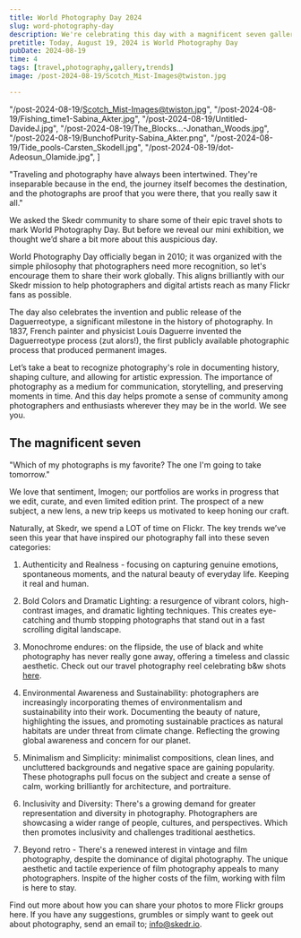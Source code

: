 ```yaml
---
title: World Photography Day 2024
slug: word-photography-day
description: We're celebrating this day with a magnificent seven gallery of photography that moves us, is your shot here?
pretitle: Today, August 19, 2024 is World Photography Day
pubDate: 2024-08-19
time: 4
tags: [travel,photography,gallery,trends]
image: /post-2024-08-19/Scotch_Mist-Images@twiston.jpg

---
```


  "/post-2024-08-19/Scotch_Mist-Images@twiston.jpg",
  "/post-2024-08-19/Fishing_time1-Sabina_Akter.jpg",
  "/post-2024-08-19/Untitled-DavideJ.jpg",
  "/post-2024-08-19/The_Blocks...-Jonathan_Woods.jpg",
  "/post-2024-08-19/BunchofPurity-Sabina_Akter.png",
  "/post-2024-08-19/Tide_pools-Carsten_Skodell.jpg",
  "/post-2024-08-19/dot-Adeosun_Olamide.jpg",
]

<Quote 
  name="Steve Davey"
  description="travel and commercial photographer"
  profileUrl="https://www.stevedavey.com"
  imageUrl="/profile/Steve_Davey.jpg">
"Traveling and photography have always been intertwined. They're inseparable because in the end, the journey itself becomes the destination, and the photographs are proof that you were there, that you really saw it all."
</Quote>

We asked the Skedr community to share some of their epic travel shots to mark World Photography Day. But before we reveal our mini exhibition, we thought we’d share a bit more about this auspicious day. 

World Photography Day officially began in 2010; it was organized with the simple philosophy that photographers need more recognition, so let's encourage them to share their work globally. This aligns brilliantly with our Skedr mission to help photographers and digital artists reach as many Flickr fans as possible. 

The day also celebrates the invention and public release of the Daguerreotype, a significant milestone in the history of photography. In 1837, French painter and physicist Louis Daguerre invented the Daguerreotype process (zut alors!), the first publicly available photographic process that produced permanent images.

Let’s take a beat to recognize photography's role in documenting history, shaping culture, and allowing for artistic expression. The importance of photography as a medium for communication, storytelling, and preserving moments in time. And this day helps promote a sense of community among photographers and enthusiasts wherever they may be in the world. We see you. 

## The magnificent seven
<Gallery client:only="vue" images={images} />

<Quote 
  name="Imogen Cunningham"
  description="member of the f.64 Group"
  profileUrl="https://www.imogencunningham.com"
  imageUrl="/profile/Imogen_Cunningham_self_portrait_1909.jpg">
"Which of my photographs is my favorite? The one I'm going to take tomorrow."
</Quote>

We love that sentiment, Imogen; our portfolios are works in progress that we edit, curate, and even limited edition print. The prospect of a new subject, a new lens, a new trip keeps us motivated to keep honing our craft.

Naturally, at Skedr, we spend a LOT of time on Flickr. The key trends we’ve seen this year that have inspired our photography fall into these seven categories:

1. Authenticity and Realness - focusing on capturing genuine emotions, spontaneous moments, and the natural beauty of everyday life. Keeping it real and human. 

2. Bold Colors and Dramatic Lighting: a resurgence of vibrant colors, high-contrast images, and dramatic lighting techniques. This creates eye-catching and thumb stopping photographs that stand out in a fast scrolling digital landscape.

3. Monochrome endures: on the flipside, the use of black and white photography has never really  gone away, offering a timeless and classic aesthetic. Check out our travel photography reel celebrating b&w shots <a href="https://www.instagram.com/reel/C-r-hs4Mpg2/?utm_source=ig_web_copy_link&igsh=MzRlODBiNWFlZA==" target="_blank">here</a>. 

4. Environmental Awareness and Sustainability: photographers are increasingly incorporating themes of environmentalism and sustainability into their work.
Documenting the beauty of nature, highlighting the issues, and promoting sustainable practices as natural habitats are under threat from climate change. Reflecting the growing global awareness and concern for our planet.

5. Minimalism and Simplicity: minimalist compositions, clean lines, and uncluttered backgrounds and negative space are gaining popularity. These photographs pull focus on the subject and create a sense of calm, working brilliantly for architecture, and portraiture.

6. Inclusivity and Diversity: There's a growing demand for greater representation and diversity in photography. Photographers are showcasing a wider range of people, cultures, and perspectives. Which then promotes inclusivity and challenges traditional aesthetics.  

7. Beyond retro - There's a renewed interest in vintage and film photography, despite the dominance of digital photography. The unique aesthetic and tactile experience of film photography appeals to many photographers. Inspite of the higher costs of the film, working with film is here to stay. 

Find out more about how you can share your photos to more Flickr groups here.  If you have any suggestions, grumbles or simply want to geek out about photography, send an email to; info@skedr.io. 
